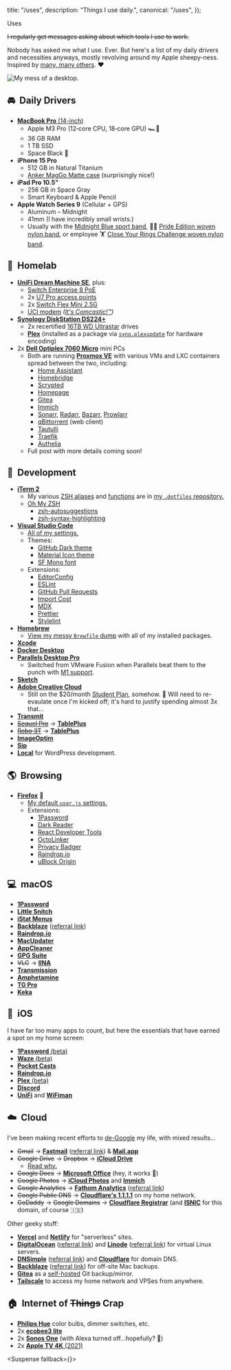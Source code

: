 
  title: "/uses",
  description: "Things I use daily.",
  canonical: "/uses",
});


<PageTitle canonical="/uses">Uses</PageTitle>

~~I regularly get messages asking about which tools I use to work.~~

Nobody has asked me what I use. Ever. But here's a list of my daily drivers and necessities anyways, mostly revolving around my Apple sheepy-ness. Inspired by [many, many others](https://uses.tech/). ❤️

![My mess of a desktop.](./desktop.png)

## 🚘&nbsp;&nbsp;Daily Drivers

- [**MacBook Pro** (14-inch)](https://browser.geekbench.com/v6/cpu/4493541)
  - Apple M3 Pro (12‑core CPU, 18‑core GPU) 🏎️💨
  - 36 GB RAM
  - 1 TB SSD
  - Space Black 🖤
- **iPhone 15 Pro**
  - 512 GB in Natural Titanium
  - [Anker MagGo Matte case](https://a.co/d/75zuyyY) (surprisingly nice!)
- **iPad Pro 10.5"**
  - 256 GB in Space Gray
  - Smart Keyboard & Apple Pencil
- **Apple Watch Series 9** (Cellular + GPS)
  - Aluminum – Midnight
  - 41mm (I have incredibly small wrists.)
  - Usually with the [Midnight Blue sport band](https://www.apple.com/shop/product/MLL02ZM/A/42mm-midnight-blue-sport-band-s-m-m-l), 🏳️‍🌈 [Pride Edition woven nylon band](https://www.apple.com/shop/product/MQ4F2AM/A/38mm-pride-edition-woven-nylon), or employee 🏋️ [Close Your Rings Challenge woven nylon band](https://www.macrumors.com/2018/04/03/apple-employees-rewards-challenge/).

## 🧪&nbsp;&nbsp;Homelab

- [**UniFi Dream Machine SE**](https://store.ui.com/us/en/products/udm-se), plus:
  - [Switch Enterprise 8 PoE](https://store.ui.com/us/en/products/usw-enterprise-8-poe)
  - 2x [U7 Pro access points](https://store.ui.com/us/en/products/u7-pro)
  - 2x [Switch Flex Mini 2.5G](https://store.ui.com/us/en/products/usw-flex-2-5g-5)
  - [UCI modem](https://store.ui.com/us/en/products/uci) _([It's Comcastic!™](https://www.youtube.com/watch?v=iW1tHr4Y_cI))_
- [**Synology DiskStation DS224+**](https://www.synology.com/en-us/products/DS224+)
  - 2x recertified [16TB WD Ultrastar](https://serverpartdeals.com/products/western-digital-ultrastar-dc-hc550-wuh721816ale6l4-0f38462-16tb-7-2k-rpm-sata-6gb-s-512e-512mb-3-5-se-manufacturer-recertified-hdd) drives
  - [**Plex**](https://www.plex.tv/personal-media-server/) (installed as a package via [`syno.plexupdate`](https://github.com/michealespinola/syno.plexupdate) for hardware encoding)
- 2x [**Dell Optiplex 7060 Micro**](https://www.servethehome.com/dell-optiplex-7060-micro-tinyminimicro-at-65w-tdp-cpu-overview/) mini PCs
  - Both are running [**Proxmox VE**](https://www.proxmox.com/en/products/proxmox-virtual-environment/overview) with various VMs and LXC containers spread between the two, including:
    - [Home Assistant](https://www.home-assistant.io/)
    - [Homebridge](https://homebridge.io/)
    - [Scrypted](https://www.scrypted.app/)
    - [Homepage](https://gethomepage.dev/)
    - [Gitea](https://about.gitea.com/)
    - [Immich](https://immich.app/)
    - [Sonarr](https://sonarr.tv/), [Radarr](https://radarr.video/), [Bazarr](https://www.bazarr.media/), [Prowlarr](https://github.com/Prowlarr/Prowlarr)
    - [qBittorrent](https://www.qbittorrent.org/) (web client)
    - [Tautulli](https://tautulli.com/)
    - [Traefik](https://traefik.io/traefik/)
    - [Authelia](https://www.authelia.com/)
  - Full post with more details coming soon!

## 💾&nbsp;&nbsp;Development

- [**iTerm 2**](https://iterm2.com/)
  - My various [ZSH aliases](https://github.com/jakejarvis/dotfiles/blob/main/zsh/aliases.zsh) and [functions](https://github.com/jakejarvis/dotfiles/blob/main/zsh/functions.zsh) are in [my `.dotfiles` repository.](https://github.com/jakejarvis/dotfiles)
  - [Oh My ZSH](https://ohmyz.sh/)
    - [zsh-autosuggestions](https://github.com/zsh-users/zsh-autosuggestions)
    - [zsh-syntax-highlighting](https://github.com/zsh-users/zsh-syntax-highlighting)
- [**Visual Studio Code**](https://code.visualstudio.com/)
  - [All of my settings.](https://github.com/jakejarvis/dotfiles/tree/main/vscode)
  - Themes:
    - [GitHub Dark theme](https://marketplace.visualstudio.com/items?itemName=GitHub.github-vscode-theme)
    - [Material Icon theme](https://marketplace.visualstudio.com/items?itemName=PKief.material-icon-theme)
    - [SF Mono font](https://developer.apple.com/fonts/)
  - Extensions:
    - [EditorConfig](https://marketplace.visualstudio.com/items?itemName=EditorConfig.EditorConfig)
    - [ESLint](https://marketplace.visualstudio.com/items?itemName=dbaeumer.vscode-eslint)
    - [GitHub Pull Requests](https://marketplace.visualstudio.com/items?itemName=GitHub.vscode-pull-request-github)
    - [Import Cost](https://marketplace.visualstudio.com/items?itemName=wix.vscode-import-cost)
    - [MDX](https://marketplace.visualstudio.com/items?itemName=unifiedjs.vscode-mdx)
    - [Prettier](https://marketplace.visualstudio.com/items?itemName=esbenp.prettier-vscode)
    - [Stylelint](https://marketplace.visualstudio.com/items?itemName=stylelint.vscode-stylelint)
- [**Homebrew**](https://brew.sh/)
  - [View my messy `Brewfile` dump](https://github.com/jakejarvis/dotfiles/blob/main/Brewfile) with all of my installed packages.
- [**Xcode**](https://developer.apple.com/xcode/)
- [**Docker Desktop**](https://www.docker.com/products/docker-desktop)
- [**Parallels Desktop Pro**](https://www.parallels.com/products/desktop/)
  - Switched from VMware Fusion when Parallels beat them to the punch with [M1 support](https://www.parallels.com/blogs/parallels-desktop-m1/).
- [**Sketch**](https://www.sketch.com/)
- [**Adobe Creative Cloud**](https://www.adobe.com/creativecloud.html)
  - Still on the $20/month [Student Plan](https://www.adobe.com/creativecloud/buy/students.html), somehow. 🤫 Will need to re-evaulate once I'm kicked off; it's hard to justify spending almost 3x that...
- [**Transmit**](https://panic.com/transmit/)
- [~~Sequel Pro~~](https://www.sequelpro.com/) → [**TablePlus**](https://tableplus.com/)
- [~~Robo 3T~~](https://robomongo.org/) → [**TablePlus**](https://tableplus.com/)
- [**ImageOptim**](https://imageoptim.com/mac)
- [**Sip**](https://sipapp.io/)
- [**Local**](https://localwp.com/) for WordPress development.

## 🌎&nbsp;&nbsp;Browsing

- [**Firefox**](https://www.mozilla.org/en-US/firefox/new/) 🦊
  - [My default `user.js` settings.](https://github.com/jakejarvis/dotfiles/blob/main/firefox/user.js)
  - Extensions:
    - [1Password](https://1password.com/downloads/browser-extension)
    - [Dark Reader](https://addons.mozilla.org/en-US/firefox/addon/darkreader/)
    - [React Developer Tools](https://addons.mozilla.org/en-US/firefox/addon/react-devtools/)
    - [OctoLinker](https://addons.mozilla.org/en-US/firefox/addon/octolinker/)
    - [Privacy Badger](https://addons.mozilla.org/en-US/firefox/addon/privacy-badger17/)
    - [Raindrop.io](https://raindrop.io/)
    - [uBlock Origin](https://addons.mozilla.org/en-US/firefox/addon/ublock-origin/)

## 💻&nbsp;&nbsp;macOS

- [**1Password**](https://1password.com/)
- [**Little Snitch**](https://www.obdev.at/products/littlesnitch/index.html)
- [**iStat Menus**](https://bjango.com/mac/istatmenus/)
- [**Backblaze**](https://www.backblaze.com/) ([referral link](https://secure.backblaze.com/r/00x84e))
- [**Raindrop.io**](https://raindrop.io/)
- [**MacUpdater**](https://www.corecode.io/macupdater/)
- [**AppCleaner**](https://freemacsoft.net/appcleaner/)
- [**GPG Suite**](https://gpgtools.org/)
- ~~VLC~~ → [**IINA**](https://iina.io/)
- [**Transmission**](https://transmissionbt.com/)
- [**Amphetamine**](https://roaringapps.com/app/amphetamine)
- [**TG Pro**](https://www.tunabellysoftware.com/tgpro/)
- [**Keka**](https://www.keka.io/en/)

## 📱&nbsp;&nbsp;iOS

I have far too many apps to count, but here the essentials that have earned a spot on my home screen:

- [**1Password** (beta)](https://apps.apple.com/app/id568903335)
- [**Waze** (beta)](https://apps.apple.com/app/id323229106)
- [**Pocket Casts**](https://apps.apple.com/app/id414834813)
- [**Raindrop.io**](https://apps.apple.com/app/id1021913807)
- [**Plex** (beta)](https://apps.apple.com/app/id383457673)
- [**Discord**](https://apps.apple.com/app/id985746746)
- [**UniFi**](https://apps.apple.com/app/id1057750338) and [**WiFiman**](https://apps.apple.com/app/id1385561119)

## ☁️&nbsp;&nbsp;Cloud

I've been making recent efforts to [de-Google](/zip) my life, with mixed results...

- ~~Gmail~~ → [**Fastmail**](https://www.fastmail.com/) ([referral link](https://ref.fm/u20274504)) & [**Mail.app**](https://en.wikipedia.org/wiki/Apple_Mail)
- ~~Google Drive~~ → ~~Dropbox~~ → [**iCloud Drive**](https://www.icloud.com/iclouddrive)
  - [Read why.](/notes/dropping-dropbox)
- ~~Google Docs~~ → [**Microsoft Office**](https://products.office.com/en-us/mac/microsoft-office-for-mac) (hey, it works 🤷)
- ~~Google Photos~~ → [**iCloud Photos**](https://www.icloud.com/photos/) and [**Immich**](https://immich.app/)
- ~~Google Analytics~~ → [**Fathom Analytics**](https://usefathom.com/) ([referral link](https://usefathom.com/ref/ZEYG0O))
- ~~Google Public DNS~~ → [**Cloudflare's 1.1.1.1**](https://1.1.1.1/dns/) on my home network.
- ~~GoDaddy~~ → ~~Google Domains~~ → [**Cloudflare Registrar**](https://www.cloudflare.com/products/registrar/) (and [**ISNIC**](https://isnic.is/en/) for this domain, of course 🇮🇸)

Other geeky stuff:

- [**Vercel**](https://vercel.com/) and [**Netlify**](https://www.netlify.com/) for "serverless" sites.
- [**DigitalOcean**](https://www.digitalocean.com/) ([referral link](https://m.do.co/c/afcf288a7dac)) and [**Linode**](https://www.linode.com/) ([referral link](https://www.linode.com/?r=0c5aeace9bd591be9fbf32f96f58470295f1ee05)) for virtual Linux servers.
- [**DNSimple**](https://dnsimple.com/) ([referral link](https://dnsimple.com/r/eb6ced548f1e0a)) and [**Cloudflare**](https://www.cloudflare.com/) for domain DNS.
- [**Backblaze**](https://www.backblaze.com/) ([referral link](https://secure.backblaze.com/r/00x84e)) for off-site Mac backups.
- [**Gitea**](https://gitea.io/en-us/) as a [self-hosted](https://git.jrvs.io/) Git backup/mirror.
- [**Tailscale**](https://tailscale.com/) to access my home network and VPSes from anywhere.

## 🏠&nbsp;&nbsp;Internet of ~~Things~~ Crap

- [**Philips Hue**](https://www2.meethue.com/en-us) color bulbs, dimmer switches, etc.
- 2x [**ecobee3 lite**](https://www.ecobee.com/en-us/smart-thermostats/smart-wifi-thermostat/)
- 2x [**Sonos One**](https://www.sonos.com/en-us/shop/one.html) (with Alexa turned off...hopefully? 🤫)
- 2x [**Apple TV 4K** (2021)](https://www.apple.com/apple-tv-4k/)

<Suspense fallback={<CommentsSkeleton />}>
  <Comments slug="uses" />
</Suspense>
